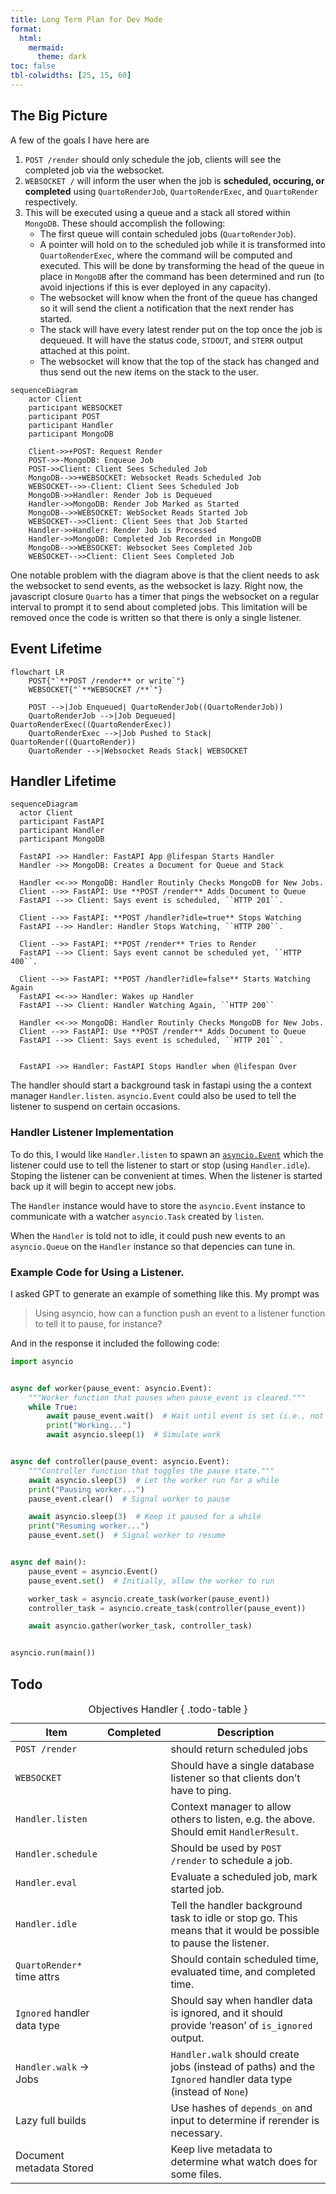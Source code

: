 ```yaml
---
title: Long Term Plan for Dev Mode
format:
  html:
    mermaid:
      theme: dark
toc: false
tbl-colwidths: [25, 15, 60]
---
```


## The Big Picture

A few of the goals I have here are

1. `POST /render` should only schedule the job, clients will see the completed
   job via the websocket.
2. `WEBSOCKET /` will inform the user when the job is **scheduled, occuring,
   or completed** using `QuartoRenderJob`, `QuartoRenderExec`, and
   `QuartoRender` respectively.
3. This will be executed using a queue and a stack all stored within `MongoDB`.
   These should accomplish the following:
   - The first queue will contain scheduled jobs (`QuartoRenderJob`).
   - A pointer will hold on to the scheduled job while it is transformed into
     `QuartoRenderExec`, where the command will be computed and executed.
     This will be done by transforming the head of the queue in place in `MongoDB`
     after the command has been determined and run (to avoid injections if this
     is ever deployed in any capacity).
   - The websocket will know when the front of the queue has changed so it will
     send the client a notification that the next render has started.
   - The stack will have every latest render put on the top once the job is
     dequeued. It will have the status code, `STDOUT`, and `STERR` output
     attached at this point.
   - The websocket will know that the top of the stack has changed and thus
     send out the new items on the stack to the user.

```mermaid
sequenceDiagram
    actor Client
    participant WEBSOCKET
    participant POST
    participant Handler
    participant MongoDB

    Client->>+POST: Request Render
    POST->>-MongoDB: Enqueue Job
    POST->>Client: Client Sees Scheduled Job
    MongoDB-->>+WEBSOCKET: Websocket Reads Scheduled Job
    WEBSOCKET-->>-Client: Client Sees Scheduled Job
    MongoDB->>Handler: Render Job is Dequeued
    Handler->>MongoDB: Render Job Marked as Started
    MongoDB-->>WEBSOCKET: WebSocket Reads Started Job
    WEBSOCKET-->>Client: Client Sees that Job Started
    Handler->>Handler: Render Job is Processed
    Handler->>MongoDB: Completed Job Recorded in MongoDB
    MongoDB-->>WEBSOCKET: Websocket Sees Completed Job
    WEBSOCKET-->>Client: Client Sees Completed Job
```

One notable problem with the diagram above is that the client needs to ask the
websocket to send events, as the websocket is lazy. Right now, the javascript
closure `Quarto` has a timer that pings the websocket on a regular interval
to prompt it to send about completed jobs. This limitation will be removed
once the code is written so that there is only a single listener.

## Event Lifetime

```mermaid
flowchart LR
    POST{"`**POST /render** or write`"}
    WEBSOCKET{"`**WEBSOCKET /**`"}

    POST -->|Job Enqueued| QuartoRenderJob((QuartoRenderJob))
    QuartoRenderJob -->|Job Dequeued| QuartoRenderExec((QuartoRenderExec))
    QuartoRenderExec -->|Job Pushed to Stack| QuartoRender((QuartoRender))
    QuartoRender -->|Websocket Reads Stack| WEBSOCKET

```

## Handler Lifetime

```mermaid
sequenceDiagram
  actor Client
  participant FastAPI
  participant Handler
  participant MongoDB

  FastAPI ->> Handler: FastAPI App @lifespan Starts Handler
  Handler ->> MongoDB: Creates a Document for Queue and Stack

  Handler <<->> MongoDB: Handler Routinly Checks MongoDB for New Jobs.
  Client -->> FastAPI: Use **POST /render** Adds Document to Queue
  FastAPI -->> Client: Says event is scheduled, ``HTTP 201``.

  Client -->> FastAPI: **POST /handler?idle=true** Stops Watching
  FastAPI -->> Handler: Handler Stops Watching, ``HTTP 200``.

  Client -->> FastAPI: **POST /render** Tries to Render
  FastAPI -->> Client: Says event cannot be scheduled yet, ``HTTP 400``.

  Client -->> FastAPI: **POST /handler?idle=false** Starts Watching Again
  FastAPI <<->> Handler: Wakes up Handler
  FastAPI -->> Client: Handler Watching Again, ``HTTP 200``

  Handler <<->> MongoDB: Handler Routinly Checks MongoDB for New Jobs.
  Client -->> FastAPI: Use **POST /render** Adds Document to Queue
  FastAPI -->> Client: Says event is scheduled, ``HTTP 201``.


  FastAPI ->> Handler: FastAPI Stops Handler when @lifespan Over

```

The handler should start a background task in fastapi using the a context
manager `Handler.listen`. `asyncio.Event` could also be used to tell the
listener to suspend on certain occasions.

### Handler Listener Implementation

To do this, I would like `Handler.listen` to spawn an [`asyncio.Event`](https://docs.python.org/3/library/asyncio-sync.html#asyncio.Event) which the
listener could use to tell the listener to start or stop (using `Handler.idle`).
Stoping the listener can be convenient at times. When the listener is started
back up it will begin to accept new jobs.

The `Handler` instance would have to store the `asyncio.Event` instance
to communicate with a watcher `asyncio.Task` created by `listen`.

When the `Handler` is told not to idle, it could push new events to an
`asyncio.Queue` on the `Handler` instance so that depencies can tune in.

::: { .callout-note collapse=true }

### Example Code for Using a Listener.

I asked GPT to generate an example of something like this.
My prompt was

> Using asyncio, how can a function push an event to a listener function to tell it to pause, for instance?

And in the response it included the following code:

```python
import asyncio


async def worker(pause_event: asyncio.Event):
    """Worker function that pauses when pause_event is cleared."""
    while True:
        await pause_event.wait()  # Wait until event is set (i.e., not paused)
        print("Working...")
        await asyncio.sleep(1)  # Simulate work


async def controller(pause_event: asyncio.Event):
    """Controller function that toggles the pause state."""
    await asyncio.sleep(3)  # Let the worker run for a while
    print("Pausing worker...")
    pause_event.clear()  # Signal worker to pause

    await asyncio.sleep(3)  # Keep it paused for a while
    print("Resuming worker...")
    pause_event.set()  # Signal worker to resume


async def main():
    pause_event = asyncio.Event()
    pause_event.set()  # Initially, allow the worker to run

    worker_task = asyncio.create_task(worker(pause_event))
    controller_task = asyncio.create_task(controller(pause_event))

    await asyncio.gather(worker_task, controller_task)


asyncio.run(main())
```

:::

## Todo

::: { #tbl-todo-handler }

| Item                        | Completed | Description                                                                                                      |
| --------------------------- | --------- | ---------------------------------------------------------------------------------------------------------------- |
| `POST /render`              |           | should return scheduled jobs                                                                                     |
| `WEBSOCKET`                 |           | Should have a single database listener so that clients don't have to ping.                                       |
| `Handler.listen`            |           | Context manager to allow others to listen, e.g. the above. Should emit `HandlerResult`.                          |
| `Handler.schedule`          |           | Should be used by `POST /render` to schedule a job.                                                              |
| `Handler.eval`              |           | Evaluate a scheduled job, mark started job.                                                                      |
| `Handler.idle`              |           | Tell the handler background task to idle or stop go. This means that it would be possible to pause the listener. |
| `QuartoRender*` time attrs  |           | Should contain scheduled time, evaluated time, and completed time.                                               |
| `Ignored` handler data type |           | Should say when handler data is ignored, and it should provide 'reason' of `is_ignored` output.                  |
| `Handler.walk` -> Jobs      |           | `Handler.walk` should create jobs (instead of paths) and the `Ignored` handler data type (instead of `None`)     |
| Lazy full builds            |           | Use hashes of `depends_on` and input to determine if rerender is necessary.                                      |
| Document metadata Stored    |           | Keep live metadata to determine what watch does for some files.                                                  |

: Objectives Handler { .todo-table }

:::

<script type="module">
  import {hydrate} from '/js/todo.js'
  hydrate()
</script>
